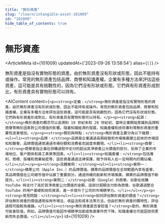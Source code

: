 ```yaml
---
title: "無形資產"
slug: "/learn/intangible-asset-101009"
id: "101009"
hide_table_of_contents: true
---
```



# 無形資產

<ArticleMeta id={101009} updatedAt={'2023-09-26 13:58:54'} alias={`[]`} />
<div className='border-solid border-b border-t-0 my-4 border-[var(--ifm-color-gray-300)]' />

無形資產是指沒有實物形態的資產。由於無形資產沒有形狀或形態，因此不能持有或操作。常見的無形資產包括品牌、商譽和知識產權。企業有多種方法來評估這些資產，這可能是具有挑戰性的，因為它們沒有形狀或形態。它們與有形資產形成對比，有形資產具有實物形態可以持有。

<AIContent content={`<p><strong>定義：</strong>無形資產是指沒有實物形態的資產。由於無形資產沒有形狀或形態，因此不能持有或操作。常見的無形資產包括品牌、商譽和知識產權。企業有多種方法來評估這些資產，這可能是具有挑戰性的，因為它們沒有形狀或形態。它們與有形資產形成對比，有形資產具有實物形態可以持有。</p><p><strong>起源：</strong>無形資產的概念可以追溯到 19 世紀末和 20 世紀初，當時企業開始意識到品牌和商譽等無形因素對公司價值的影響。隨着知識經濟的發展，知識產權和技術專利等無形資產的重要性逐漸增加。</p><p><strong>類別與特點：</strong>無形資產主要分為以下幾類：<ul><li><strong>品牌：</strong>品牌是企業通過長期經營和市場推廣建立起來的市場認知和聲譽。品牌價值通常通過市場份額和消費者忠誠度來體現。</li><li><strong>商譽：</strong>商譽是指企業在併購過程中支付的超出其淨資產公允價值的部分，反映了企業的市場地位、客户關係和員工素質等因素。</li><li><strong>知識產權：</strong>包括專利、商標、版權和商業秘密等，這些資產通過法律保護，賦予持有人在一定時期內的獨佔權。</li></ul></p><p><strong>具體案例：</strong><ul><li><strong>案例一：</strong>蘋果公司（Apple Inc.）的品牌價值。蘋果的品牌價值在全球範圍內享有盛譽，其品牌價值在公司總市值中佔據了重要部分。通過持續的創新和市場推廣，蘋果的品牌價值不斷提升。</li><li><strong>案例二：</strong>谷歌（Google）的商譽。谷歌在收購 YouTube 時支付了高於其淨資產公允價值的金額，這部分超額支付即為商譽。谷歌通過整合 YouTube 的用户基礎和技術資源，進一步提升了公司的市場競爭力。</li></ul></p><p><strong>常見問題：</strong><ul><li><strong>如何評估無形資產的價值？</strong>評估無形資產的價值通常採用市場法、收益法和成本法等方法，但由於無形資產的獨特性，評估過程可能較為複雜。</li><li><strong>無形資產是否會貶值？</strong>是的，無形資產可能會貶值。例如，品牌價值可能因市場競爭加劇或負面事件而下降，知識產權也可能因技術更新而失去價值。</li></ul></p>`} id={101009} />
